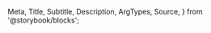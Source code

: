   Meta,
  Title,
  Subtitle,
  Description,
  ArgTypes,
  Source,
} from '@storybook/blocks';

<Meta title="Payment Facilitation/Payments/Bank Account Form" Components="justifi-bank-account-form" />

<Title />

Component to render the necessary fields to enter proper bank account information.

> **Note**: While it's possible to implement the **CardForm**, **BankAccountForm** and **BillingForm** individually - the **[PaymentForm](/docs/components-paymentform--docs)** is preferred as it combines the three components together and handles validating and passing data between them, and ultimately takes less implementation time. For most use-cases: the JustiFi Team officially recommends that developers choose the **[PaymentForm](/docs/components-paymentform--docs)** component when implementing components for payment processing.

# Index

* [Props, events and methods](#props-events-and-methods)
* [Styling](#styling)
* [Example usage](#example-usage)

# Props, events and methods

***

<ArgTypes exclude={['theme']} />

<Authorization actions={['write']} entity="tokenize" identification="account_id" />

# Styling

***

The `<justifi-bank-account-form>` can be customized only through overriding `CSS variables`.

#### The full list of variables that can be overriden is listed in the [Introduction](/docs/introduction--docs#styling-components-with-variables).

# Example Usage

***

<Source dark language="html" code={example} />
